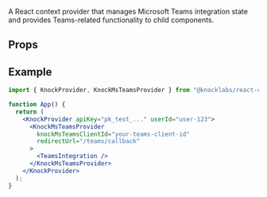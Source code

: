 A React context provider that manages Microsoft Teams integration state and provides Teams-related functionality to child components.

## Props

<Attributes>
  <Attribute
    name="knockMsTeamsClientId"
    type="string"
    description="The Microsoft Teams client ID for your Knock Teams integration."
  />
  <Attribute
    name="redirectUrl"
    type="string"
    description="The URL to redirect to after Microsoft Teams authentication."
  />
  <Attribute
    name="children"
    type="ReactNode"
    description="Child components that will have access to the Teams context."
  />
</Attributes>

## Example

```jsx
import { KnockProvider, KnockMsTeamsProvider } from "@knocklabs/react-core";

function App() {
  return (
    <KnockProvider apiKey="pk_test_..." userId="user-123">
      <KnockMsTeamsProvider
        knockMsTeamsClientId="your-teams-client-id"
        redirectUrl="/teams/callback"
      >
        <TeamsIntegration />
      </KnockMsTeamsProvider>
    </KnockProvider>
  );
}
```
